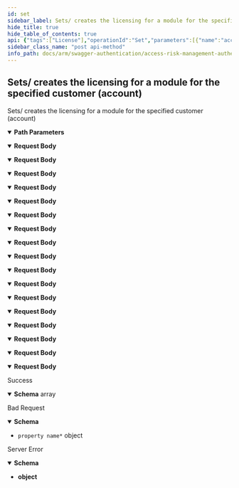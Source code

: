 ```yaml
---
id: set
sidebar_label: Sets/ creates the licensing for a module for the specified customer (account)
hide_title: true
hide_table_of_contents: true
api: {"tags":["License"],"operationId":"Set","parameters":[{"name":"accountId","in":"path","description":"","required":true,"schema":{"type":"string","format":"uuid"}}],"requestBody":{"content":{"application/json;odata.metadata=minimal;odata.streaming=true":{"schema":{"description":"Model that represents a license for a customer (account) to use a specific module.","type":"object","properties":{"module":{"enum":["undefined","emergencyAccessManagement","secureProvisioning","reporting","financialImpactAnalysis","accessReviews","successFactors","sap"],"type":"string"},"expires":{"format":"date-time","description":"The expiration date of the licensed module.","type":"string"}}}},"application/json;odata.metadata=minimal;odata.streaming=false":{"schema":{"description":"Model that represents a license for a customer (account) to use a specific module.","type":"object","properties":{"module":{"enum":["undefined","emergencyAccessManagement","secureProvisioning","reporting","financialImpactAnalysis","accessReviews","successFactors","sap"],"type":"string"},"expires":{"format":"date-time","description":"The expiration date of the licensed module.","type":"string"}}}},"application/json;odata.metadata=minimal":{"schema":{"description":"Model that represents a license for a customer (account) to use a specific module.","type":"object","properties":{"module":{"enum":["undefined","emergencyAccessManagement","secureProvisioning","reporting","financialImpactAnalysis","accessReviews","successFactors","sap"],"type":"string"},"expires":{"format":"date-time","description":"The expiration date of the licensed module.","type":"string"}}}},"application/json;odata.metadata=full;odata.streaming=true":{"schema":{"description":"Model that represents a license for a customer (account) to use a specific module.","type":"object","properties":{"module":{"enum":["undefined","emergencyAccessManagement","secureProvisioning","reporting","financialImpactAnalysis","accessReviews","successFactors","sap"],"type":"string"},"expires":{"format":"date-time","description":"The expiration date of the licensed module.","type":"string"}}}},"application/json;odata.metadata=full;odata.streaming=false":{"schema":{"description":"Model that represents a license for a customer (account) to use a specific module.","type":"object","properties":{"module":{"enum":["undefined","emergencyAccessManagement","secureProvisioning","reporting","financialImpactAnalysis","accessReviews","successFactors","sap"],"type":"string"},"expires":{"format":"date-time","description":"The expiration date of the licensed module.","type":"string"}}}},"application/json;odata.metadata=full":{"schema":{"description":"Model that represents a license for a customer (account) to use a specific module.","type":"object","properties":{"module":{"enum":["undefined","emergencyAccessManagement","secureProvisioning","reporting","financialImpactAnalysis","accessReviews","successFactors","sap"],"type":"string"},"expires":{"format":"date-time","description":"The expiration date of the licensed module.","type":"string"}}}},"application/json;odata.metadata=none;odata.streaming=true":{"schema":{"description":"Model that represents a license for a customer (account) to use a specific module.","type":"object","properties":{"module":{"enum":["undefined","emergencyAccessManagement","secureProvisioning","reporting","financialImpactAnalysis","accessReviews","successFactors","sap"],"type":"string"},"expires":{"format":"date-time","description":"The expiration date of the licensed module.","type":"string"}}}},"application/json;odata.metadata=none;odata.streaming=false":{"schema":{"description":"Model that represents a license for a customer (account) to use a specific module.","type":"object","properties":{"module":{"enum":["undefined","emergencyAccessManagement","secureProvisioning","reporting","financialImpactAnalysis","accessReviews","successFactors","sap"],"type":"string"},"expires":{"format":"date-time","description":"The expiration date of the licensed module.","type":"string"}}}},"application/json;odata.metadata=none":{"schema":{"description":"Model that represents a license for a customer (account) to use a specific module.","type":"object","properties":{"module":{"enum":["undefined","emergencyAccessManagement","secureProvisioning","reporting","financialImpactAnalysis","accessReviews","successFactors","sap"],"type":"string"},"expires":{"format":"date-time","description":"The expiration date of the licensed module.","type":"string"}}}},"application/json;odata.streaming=true":{"schema":{"description":"Model that represents a license for a customer (account) to use a specific module.","type":"object","properties":{"module":{"enum":["undefined","emergencyAccessManagement","secureProvisioning","reporting","financialImpactAnalysis","accessReviews","successFactors","sap"],"type":"string"},"expires":{"format":"date-time","description":"The expiration date of the licensed module.","type":"string"}}}},"application/json;odata.streaming=false":{"schema":{"description":"Model that represents a license for a customer (account) to use a specific module.","type":"object","properties":{"module":{"enum":["undefined","emergencyAccessManagement","secureProvisioning","reporting","financialImpactAnalysis","accessReviews","successFactors","sap"],"type":"string"},"expires":{"format":"date-time","description":"The expiration date of the licensed module.","type":"string"}}}},"application/json":{"schema":{"description":"Model that represents a license for a customer (account) to use a specific module.","type":"object","properties":{"module":{"enum":["undefined","emergencyAccessManagement","secureProvisioning","reporting","financialImpactAnalysis","accessReviews","successFactors","sap"],"type":"string"},"expires":{"format":"date-time","description":"The expiration date of the licensed module.","type":"string"}}}},"application/xml":{"schema":{"description":"Model that represents a license for a customer (account) to use a specific module.","type":"object","properties":{"module":{"enum":["undefined","emergencyAccessManagement","secureProvisioning","reporting","financialImpactAnalysis","accessReviews","successFactors","sap"],"type":"string"},"expires":{"format":"date-time","description":"The expiration date of the licensed module.","type":"string"}}}},"application/prs.odatatestxx-odata":{"schema":{"description":"Model that represents a license for a customer (account) to use a specific module.","type":"object","properties":{"module":{"enum":["undefined","emergencyAccessManagement","secureProvisioning","reporting","financialImpactAnalysis","accessReviews","successFactors","sap"],"type":"string"},"expires":{"format":"date-time","description":"The expiration date of the licensed module.","type":"string"}}}},"application/json-patch+json":{"schema":{"description":"Model that represents a license for a customer (account) to use a specific module.","type":"object","properties":{"module":{"enum":["undefined","emergencyAccessManagement","secureProvisioning","reporting","financialImpactAnalysis","accessReviews","successFactors","sap"],"type":"string"},"expires":{"format":"date-time","description":"The expiration date of the licensed module.","type":"string"}}}},"text/json":{"schema":{"description":"Model that represents a license for a customer (account) to use a specific module.","type":"object","properties":{"module":{"enum":["undefined","emergencyAccessManagement","secureProvisioning","reporting","financialImpactAnalysis","accessReviews","successFactors","sap"],"type":"string"},"expires":{"format":"date-time","description":"The expiration date of the licensed module.","type":"string"}}}},"application/*+json":{"schema":{"description":"Model that represents a license for a customer (account) to use a specific module.","type":"object","properties":{"module":{"enum":["undefined","emergencyAccessManagement","secureProvisioning","reporting","financialImpactAnalysis","accessReviews","successFactors","sap"],"type":"string"},"expires":{"format":"date-time","description":"The expiration date of the licensed module.","type":"string"}}}}}},"responses":{"200":{"description":"Success","content":{"application/json":{"schema":{"uniqueItems":false,"type":"array","items":{"description":"Model that represents a license for a customer (account) to use a specific module.","type":"object","properties":{"customerId":{"format":"uuid","description":"The account Id in the auth/license system.","type":"string"},"module":{"enum":["undefined","emergencyAccessManagement","secureProvisioning","reporting","financialImpactAnalysis","accessReviews","successFactors","sap"],"type":"string"},"expires":{"format":"date-time","description":"The expiration date of the licensed module.","type":"string"}}}}}}},"400":{"description":"Bad Request","content":{"application/json":{"schema":{"type":"object","additionalProperties":{"type":"object","properties":{"rawValue":{"type":"object"},"attemptedValue":{"type":"string"},"errors":{"uniqueItems":false,"type":"array","items":{"type":"object","properties":{"exception":{"type":"object","readOnly":true},"errorMessage":{"type":"string","readOnly":true}}},"readOnly":true},"validationState":{"enum":["unvalidated","invalid","valid","skipped"],"type":"string"},"isContainerNode":{"type":"boolean","readOnly":true},"children":{"uniqueItems":false,"type":"array","items":"circular()","readOnly":true}}}}}}},"500":{"description":"Server Error","content":{"application/json":{"schema":{"type":"object"}}}}},"description":"Sets/ creates the licensing for a module for the specified customer (account)","method":"post","path":"/api/accounts/{accountId}/licenses","jsonRequestBodyExample":{"module":"undefined","expires":"2022-08-23"},"info":{"version":"1.0","title":"Access Risk Management Authentication Services"},"postman":{"name":"Sets/ creates the licensing for a module for the specified customer (account)","description":{"type":"text/plain"},"url":{"path":["api","accounts",":accountId","licenses"],"host":["{{baseUrl}}"],"query":[],"variable":[{"disabled":false,"description":{"content":"(Required) ","type":"text/plain"},"type":"any","value":"","key":"accountId"}]},"header":[{"key":"Content-Type","value":"application/json"},{"key":"Accept","value":"application/json"}],"method":"POST","body":{"mode":"raw","raw":"\"\"","options":{"raw":{"language":"json"}}}}}
sidebar_class_name: "post api-method"
info_path: docs/arm/swagger-authentication/access-risk-management-authentication-services
---
```



## Sets/ creates the licensing for a module for the specified customer (account)



Sets/ creates the licensing for a module for the specified customer (account)

<details style={{"marginBottom":"1rem"}} data-collapsed={false} open={true}><summary style={{}}><strong>Path Parameters</strong></summary><div><ul><ParamsItem className={"paramsItem"} param={{"name":"accountId","in":"path","description":"","required":true,"schema":{"type":"string","format":"uuid"}}}></ParamsItem></ul></div></details><MimeTabs groupId={"mime-type"}><TabItem label={"application/json;odata.metadata=minimal;odata.streaming=true"} value={"application/json;odata.metadata=minimal;odata.streaming=true"}><details style={{}} data-collapsed={false} open={true}><summary style={{"textAlign":"left"}}><strong>Request Body</strong></summary><div style={{"textAlign":"left","marginLeft":"1rem"}}></div><ul style={{"marginLeft":"1rem"}}><SchemaItem collapsible={false} name={"module"} required={false} schemaDescription={undefined} schemaName={"string"} qualifierMessage={"**Possible values:** [`undefined`, `emergencyAccessManagement`, `secureProvisioning`, `reporting`, `financialImpactAnalysis`, `accessReviews`, `successFactors`, `sap`]"} defaultValue={undefined}></SchemaItem><SchemaItem collapsible={false} name={"expires"} required={false} schemaDescription={"The expiration date of the licensed module."} schemaName={"date-time"} qualifierMessage={undefined} defaultValue={undefined}></SchemaItem></ul></details></TabItem><TabItem label={"application/json;odata.metadata=minimal;odata.streaming=false"} value={"application/json;odata.metadata=minimal;odata.streaming=false"}><details style={{}} data-collapsed={false} open={true}><summary style={{"textAlign":"left"}}><strong>Request Body</strong></summary><div style={{"textAlign":"left","marginLeft":"1rem"}}></div><ul style={{"marginLeft":"1rem"}}><SchemaItem collapsible={false} name={"module"} required={false} schemaDescription={undefined} schemaName={"string"} qualifierMessage={"**Possible values:** [`undefined`, `emergencyAccessManagement`, `secureProvisioning`, `reporting`, `financialImpactAnalysis`, `accessReviews`, `successFactors`, `sap`]"} defaultValue={undefined}></SchemaItem><SchemaItem collapsible={false} name={"expires"} required={false} schemaDescription={"The expiration date of the licensed module."} schemaName={"date-time"} qualifierMessage={undefined} defaultValue={undefined}></SchemaItem></ul></details></TabItem><TabItem label={"application/json;odata.metadata=minimal"} value={"application/json;odata.metadata=minimal"}><details style={{}} data-collapsed={false} open={true}><summary style={{"textAlign":"left"}}><strong>Request Body</strong></summary><div style={{"textAlign":"left","marginLeft":"1rem"}}></div><ul style={{"marginLeft":"1rem"}}><SchemaItem collapsible={false} name={"module"} required={false} schemaDescription={undefined} schemaName={"string"} qualifierMessage={"**Possible values:** [`undefined`, `emergencyAccessManagement`, `secureProvisioning`, `reporting`, `financialImpactAnalysis`, `accessReviews`, `successFactors`, `sap`]"} defaultValue={undefined}></SchemaItem><SchemaItem collapsible={false} name={"expires"} required={false} schemaDescription={"The expiration date of the licensed module."} schemaName={"date-time"} qualifierMessage={undefined} defaultValue={undefined}></SchemaItem></ul></details></TabItem><TabItem label={"application/json;odata.metadata=full;odata.streaming=true"} value={"application/json;odata.metadata=full;odata.streaming=true"}><details style={{}} data-collapsed={false} open={true}><summary style={{"textAlign":"left"}}><strong>Request Body</strong></summary><div style={{"textAlign":"left","marginLeft":"1rem"}}></div><ul style={{"marginLeft":"1rem"}}><SchemaItem collapsible={false} name={"module"} required={false} schemaDescription={undefined} schemaName={"string"} qualifierMessage={"**Possible values:** [`undefined`, `emergencyAccessManagement`, `secureProvisioning`, `reporting`, `financialImpactAnalysis`, `accessReviews`, `successFactors`, `sap`]"} defaultValue={undefined}></SchemaItem><SchemaItem collapsible={false} name={"expires"} required={false} schemaDescription={"The expiration date of the licensed module."} schemaName={"date-time"} qualifierMessage={undefined} defaultValue={undefined}></SchemaItem></ul></details></TabItem><TabItem label={"application/json;odata.metadata=full;odata.streaming=false"} value={"application/json;odata.metadata=full;odata.streaming=false"}><details style={{}} data-collapsed={false} open={true}><summary style={{"textAlign":"left"}}><strong>Request Body</strong></summary><div style={{"textAlign":"left","marginLeft":"1rem"}}></div><ul style={{"marginLeft":"1rem"}}><SchemaItem collapsible={false} name={"module"} required={false} schemaDescription={undefined} schemaName={"string"} qualifierMessage={"**Possible values:** [`undefined`, `emergencyAccessManagement`, `secureProvisioning`, `reporting`, `financialImpactAnalysis`, `accessReviews`, `successFactors`, `sap`]"} defaultValue={undefined}></SchemaItem><SchemaItem collapsible={false} name={"expires"} required={false} schemaDescription={"The expiration date of the licensed module."} schemaName={"date-time"} qualifierMessage={undefined} defaultValue={undefined}></SchemaItem></ul></details></TabItem><TabItem label={"application/json;odata.metadata=full"} value={"application/json;odata.metadata=full"}><details style={{}} data-collapsed={false} open={true}><summary style={{"textAlign":"left"}}><strong>Request Body</strong></summary><div style={{"textAlign":"left","marginLeft":"1rem"}}></div><ul style={{"marginLeft":"1rem"}}><SchemaItem collapsible={false} name={"module"} required={false} schemaDescription={undefined} schemaName={"string"} qualifierMessage={"**Possible values:** [`undefined`, `emergencyAccessManagement`, `secureProvisioning`, `reporting`, `financialImpactAnalysis`, `accessReviews`, `successFactors`, `sap`]"} defaultValue={undefined}></SchemaItem><SchemaItem collapsible={false} name={"expires"} required={false} schemaDescription={"The expiration date of the licensed module."} schemaName={"date-time"} qualifierMessage={undefined} defaultValue={undefined}></SchemaItem></ul></details></TabItem><TabItem label={"application/json;odata.metadata=none;odata.streaming=true"} value={"application/json;odata.metadata=none;odata.streaming=true"}><details style={{}} data-collapsed={false} open={true}><summary style={{"textAlign":"left"}}><strong>Request Body</strong></summary><div style={{"textAlign":"left","marginLeft":"1rem"}}></div><ul style={{"marginLeft":"1rem"}}><SchemaItem collapsible={false} name={"module"} required={false} schemaDescription={undefined} schemaName={"string"} qualifierMessage={"**Possible values:** [`undefined`, `emergencyAccessManagement`, `secureProvisioning`, `reporting`, `financialImpactAnalysis`, `accessReviews`, `successFactors`, `sap`]"} defaultValue={undefined}></SchemaItem><SchemaItem collapsible={false} name={"expires"} required={false} schemaDescription={"The expiration date of the licensed module."} schemaName={"date-time"} qualifierMessage={undefined} defaultValue={undefined}></SchemaItem></ul></details></TabItem><TabItem label={"application/json;odata.metadata=none;odata.streaming=false"} value={"application/json;odata.metadata=none;odata.streaming=false"}><details style={{}} data-collapsed={false} open={true}><summary style={{"textAlign":"left"}}><strong>Request Body</strong></summary><div style={{"textAlign":"left","marginLeft":"1rem"}}></div><ul style={{"marginLeft":"1rem"}}><SchemaItem collapsible={false} name={"module"} required={false} schemaDescription={undefined} schemaName={"string"} qualifierMessage={"**Possible values:** [`undefined`, `emergencyAccessManagement`, `secureProvisioning`, `reporting`, `financialImpactAnalysis`, `accessReviews`, `successFactors`, `sap`]"} defaultValue={undefined}></SchemaItem><SchemaItem collapsible={false} name={"expires"} required={false} schemaDescription={"The expiration date of the licensed module."} schemaName={"date-time"} qualifierMessage={undefined} defaultValue={undefined}></SchemaItem></ul></details></TabItem><TabItem label={"application/json;odata.metadata=none"} value={"application/json;odata.metadata=none"}><details style={{}} data-collapsed={false} open={true}><summary style={{"textAlign":"left"}}><strong>Request Body</strong></summary><div style={{"textAlign":"left","marginLeft":"1rem"}}></div><ul style={{"marginLeft":"1rem"}}><SchemaItem collapsible={false} name={"module"} required={false} schemaDescription={undefined} schemaName={"string"} qualifierMessage={"**Possible values:** [`undefined`, `emergencyAccessManagement`, `secureProvisioning`, `reporting`, `financialImpactAnalysis`, `accessReviews`, `successFactors`, `sap`]"} defaultValue={undefined}></SchemaItem><SchemaItem collapsible={false} name={"expires"} required={false} schemaDescription={"The expiration date of the licensed module."} schemaName={"date-time"} qualifierMessage={undefined} defaultValue={undefined}></SchemaItem></ul></details></TabItem><TabItem label={"application/json;odata.streaming=true"} value={"application/json;odata.streaming=true"}><details style={{}} data-collapsed={false} open={true}><summary style={{"textAlign":"left"}}><strong>Request Body</strong></summary><div style={{"textAlign":"left","marginLeft":"1rem"}}></div><ul style={{"marginLeft":"1rem"}}><SchemaItem collapsible={false} name={"module"} required={false} schemaDescription={undefined} schemaName={"string"} qualifierMessage={"**Possible values:** [`undefined`, `emergencyAccessManagement`, `secureProvisioning`, `reporting`, `financialImpactAnalysis`, `accessReviews`, `successFactors`, `sap`]"} defaultValue={undefined}></SchemaItem><SchemaItem collapsible={false} name={"expires"} required={false} schemaDescription={"The expiration date of the licensed module."} schemaName={"date-time"} qualifierMessage={undefined} defaultValue={undefined}></SchemaItem></ul></details></TabItem><TabItem label={"application/json;odata.streaming=false"} value={"application/json;odata.streaming=false"}><details style={{}} data-collapsed={false} open={true}><summary style={{"textAlign":"left"}}><strong>Request Body</strong></summary><div style={{"textAlign":"left","marginLeft":"1rem"}}></div><ul style={{"marginLeft":"1rem"}}><SchemaItem collapsible={false} name={"module"} required={false} schemaDescription={undefined} schemaName={"string"} qualifierMessage={"**Possible values:** [`undefined`, `emergencyAccessManagement`, `secureProvisioning`, `reporting`, `financialImpactAnalysis`, `accessReviews`, `successFactors`, `sap`]"} defaultValue={undefined}></SchemaItem><SchemaItem collapsible={false} name={"expires"} required={false} schemaDescription={"The expiration date of the licensed module."} schemaName={"date-time"} qualifierMessage={undefined} defaultValue={undefined}></SchemaItem></ul></details></TabItem><TabItem label={"application/json"} value={"application/json"}><details style={{}} data-collapsed={false} open={true}><summary style={{"textAlign":"left"}}><strong>Request Body</strong></summary><div style={{"textAlign":"left","marginLeft":"1rem"}}></div><ul style={{"marginLeft":"1rem"}}><SchemaItem collapsible={false} name={"module"} required={false} schemaDescription={undefined} schemaName={"string"} qualifierMessage={"**Possible values:** [`undefined`, `emergencyAccessManagement`, `secureProvisioning`, `reporting`, `financialImpactAnalysis`, `accessReviews`, `successFactors`, `sap`]"} defaultValue={undefined}></SchemaItem><SchemaItem collapsible={false} name={"expires"} required={false} schemaDescription={"The expiration date of the licensed module."} schemaName={"date-time"} qualifierMessage={undefined} defaultValue={undefined}></SchemaItem></ul></details></TabItem><TabItem label={"application/xml"} value={"application/xml"}><details style={{}} data-collapsed={false} open={true}><summary style={{"textAlign":"left"}}><strong>Request Body</strong></summary><div style={{"textAlign":"left","marginLeft":"1rem"}}></div><ul style={{"marginLeft":"1rem"}}><SchemaItem collapsible={false} name={"module"} required={false} schemaDescription={undefined} schemaName={"string"} qualifierMessage={"**Possible values:** [`undefined`, `emergencyAccessManagement`, `secureProvisioning`, `reporting`, `financialImpactAnalysis`, `accessReviews`, `successFactors`, `sap`]"} defaultValue={undefined}></SchemaItem><SchemaItem collapsible={false} name={"expires"} required={false} schemaDescription={"The expiration date of the licensed module."} schemaName={"date-time"} qualifierMessage={undefined} defaultValue={undefined}></SchemaItem></ul></details></TabItem><TabItem label={"application/prs.odatatestxx-odata"} value={"application/prs.odatatestxx-odata"}><details style={{}} data-collapsed={false} open={true}><summary style={{"textAlign":"left"}}><strong>Request Body</strong></summary><div style={{"textAlign":"left","marginLeft":"1rem"}}></div><ul style={{"marginLeft":"1rem"}}><SchemaItem collapsible={false} name={"module"} required={false} schemaDescription={undefined} schemaName={"string"} qualifierMessage={"**Possible values:** [`undefined`, `emergencyAccessManagement`, `secureProvisioning`, `reporting`, `financialImpactAnalysis`, `accessReviews`, `successFactors`, `sap`]"} defaultValue={undefined}></SchemaItem><SchemaItem collapsible={false} name={"expires"} required={false} schemaDescription={"The expiration date of the licensed module."} schemaName={"date-time"} qualifierMessage={undefined} defaultValue={undefined}></SchemaItem></ul></details></TabItem><TabItem label={"application/json-patch+json"} value={"application/json-patch+json"}><details style={{}} data-collapsed={false} open={true}><summary style={{"textAlign":"left"}}><strong>Request Body</strong></summary><div style={{"textAlign":"left","marginLeft":"1rem"}}></div><ul style={{"marginLeft":"1rem"}}><SchemaItem collapsible={false} name={"module"} required={false} schemaDescription={undefined} schemaName={"string"} qualifierMessage={"**Possible values:** [`undefined`, `emergencyAccessManagement`, `secureProvisioning`, `reporting`, `financialImpactAnalysis`, `accessReviews`, `successFactors`, `sap`]"} defaultValue={undefined}></SchemaItem><SchemaItem collapsible={false} name={"expires"} required={false} schemaDescription={"The expiration date of the licensed module."} schemaName={"date-time"} qualifierMessage={undefined} defaultValue={undefined}></SchemaItem></ul></details></TabItem><TabItem label={"text/json"} value={"text/json"}><details style={{}} data-collapsed={false} open={true}><summary style={{"textAlign":"left"}}><strong>Request Body</strong></summary><div style={{"textAlign":"left","marginLeft":"1rem"}}></div><ul style={{"marginLeft":"1rem"}}><SchemaItem collapsible={false} name={"module"} required={false} schemaDescription={undefined} schemaName={"string"} qualifierMessage={"**Possible values:** [`undefined`, `emergencyAccessManagement`, `secureProvisioning`, `reporting`, `financialImpactAnalysis`, `accessReviews`, `successFactors`, `sap`]"} defaultValue={undefined}></SchemaItem><SchemaItem collapsible={false} name={"expires"} required={false} schemaDescription={"The expiration date of the licensed module."} schemaName={"date-time"} qualifierMessage={undefined} defaultValue={undefined}></SchemaItem></ul></details></TabItem><TabItem label={"application/*+json"} value={"application/*+json"}><details style={{}} data-collapsed={false} open={true}><summary style={{"textAlign":"left"}}><strong>Request Body</strong></summary><div style={{"textAlign":"left","marginLeft":"1rem"}}></div><ul style={{"marginLeft":"1rem"}}><SchemaItem collapsible={false} name={"module"} required={false} schemaDescription={undefined} schemaName={"string"} qualifierMessage={"**Possible values:** [`undefined`, `emergencyAccessManagement`, `secureProvisioning`, `reporting`, `financialImpactAnalysis`, `accessReviews`, `successFactors`, `sap`]"} defaultValue={undefined}></SchemaItem><SchemaItem collapsible={false} name={"expires"} required={false} schemaDescription={"The expiration date of the licensed module."} schemaName={"date-time"} qualifierMessage={undefined} defaultValue={undefined}></SchemaItem></ul></details></TabItem></MimeTabs><div><ApiTabs><TabItem label={"200"} value={"200"}><div>

Success

</div><div><MimeTabs groupId={"mime-type"}><TabItem label={"application/json"} value={"application/json"}><SchemaTabs groupId={"schema-tabs"}><TabItem label={"Schema"} value={"Schema"}><details style={{}} data-collapsed={false} open={true}><summary style={{"textAlign":"left"}}><strong>Schema</strong><span style={{"opacity":"0.6"}}> array</span></summary><div style={{"textAlign":"left","marginLeft":"1rem"}}></div><ul style={{"marginLeft":"1rem"}}><SchemaItem collapsible={false} name={"customerId"} required={false} schemaDescription={"The account Id in the auth/license system."} schemaName={"uuid"} qualifierMessage={undefined} defaultValue={undefined}></SchemaItem><SchemaItem collapsible={false} name={"module"} required={false} schemaDescription={undefined} schemaName={"string"} qualifierMessage={"**Possible values:** [`undefined`, `emergencyAccessManagement`, `secureProvisioning`, `reporting`, `financialImpactAnalysis`, `accessReviews`, `successFactors`, `sap`]"} defaultValue={undefined}></SchemaItem><SchemaItem collapsible={false} name={"expires"} required={false} schemaDescription={"The expiration date of the licensed module."} schemaName={"date-time"} qualifierMessage={undefined} defaultValue={undefined}></SchemaItem></ul></details></TabItem></SchemaTabs></TabItem></MimeTabs></div></TabItem><TabItem label={"400"} value={"400"}><div>

Bad Request

</div><div><MimeTabs groupId={"mime-type"}><TabItem label={"application/json"} value={"application/json"}><SchemaTabs groupId={"schema-tabs"}><TabItem label={"Schema"} value={"Schema"}><details style={{}} data-collapsed={false} open={true}><summary style={{"textAlign":"left"}}><strong>Schema</strong></summary><div style={{"textAlign":"left","marginLeft":"1rem"}}></div><ul style={{"marginLeft":"1rem"}}><li><div><code>property name*</code><span style={{"opacity":"0.6"}}> object</span></div></li></ul></details></TabItem></SchemaTabs></TabItem></MimeTabs></div></TabItem><TabItem label={"500"} value={"500"}><div>

Server Error

</div><div><MimeTabs groupId={"mime-type"}><TabItem label={"application/json"} value={"application/json"}><SchemaTabs groupId={"schema-tabs"}><TabItem label={"Schema"} value={"Schema"}><details style={{}} data-collapsed={false} open={true}><summary style={{"textAlign":"left"}}><strong>Schema</strong></summary><div style={{"textAlign":"left","marginLeft":"1rem"}}></div><ul style={{"marginLeft":"1rem"}}><li><div><strong>object</strong></div></li></ul></details></TabItem></SchemaTabs></TabItem></MimeTabs></div></TabItem></ApiTabs></div>
      